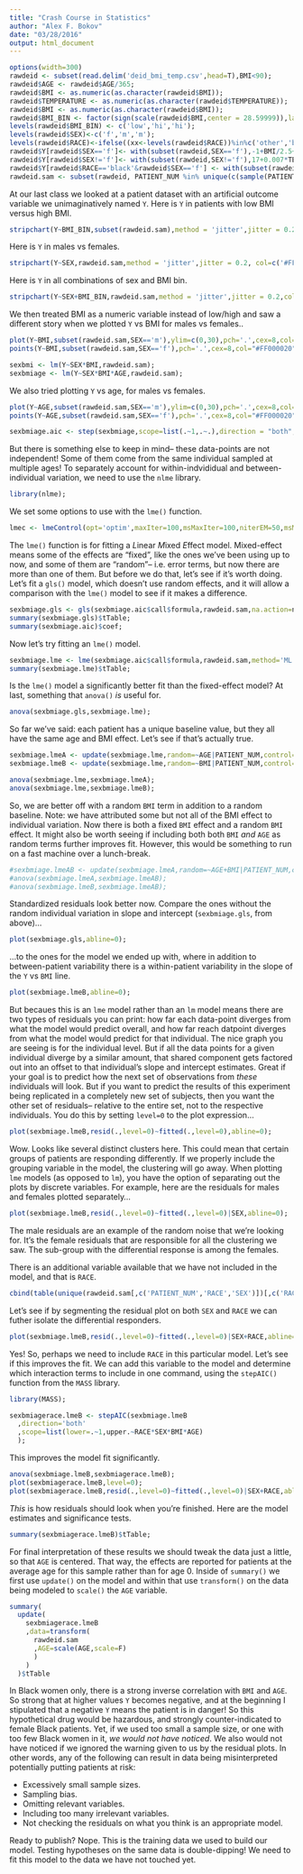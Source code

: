```yaml
---
title: "Crash Course in Statistics"
author: "Alex F. Bokov"
date: "03/28/2016"
output: html_document
---
```


```r
options(width=300)
rawdeid <- subset(read.delim('deid_bmi_temp.csv',head=T),BMI<90);
rawdeid$AGE <- rawdeid$AGE/365;
rawdeid$BMI <- as.numeric(as.character(rawdeid$BMI));
rawdeid$TEMPERATURE <- as.numeric(as.character(rawdeid$TEMPERATURE));
rawdeid$BMI <- as.numeric(as.character(rawdeid$BMI));
rawdeid$BMI_BIN <- factor(sign(scale(rawdeid$BMI,center = 28.59999)),labels=c('low','hi'));
levels(rawdeid$BMI_BIN) <- c('low','hi','hi');
levels(rawdeid$SEX)<-c('f','m','m');
levels(rawdeid$RACE)<-ifelse((xx<-levels(rawdeid$RACE))%in%c('other','black','white'),xx,'other')
rawdeid$Y[rawdeid$SEX=='f']<- with(subset(rawdeid,SEX=='f'),-1+BMI/2.5+0.01*TEMPERATURE+rnorm(length(SEX)));
rawdeid$Y[rawdeid$SEX!='f']<- with(subset(rawdeid,SEX!='f'),17+0.007*TEMPERATURE-.002*AGE^2+rnorm(length(SEX)));
rawdeid$Y[rawdeid$RACE=='black'&rawdeid$SEX=='f'] <- with(subset(rawdeid,RACE=='black'&SEX=='f'),Y+5-BMI/2-AGE^2*.001);
rawdeid.sam <- subset(rawdeid, PATIENT_NUM %in% unique(c(sample(PATIENT_NUM,200),sample(unique(PATIENT_NUM[SEX=='f'&RACE=='black']),30),sample(unique(PATIENT_NUM[SEX=='m'&RACE=='black']),30))));
```

At our last class we looked at a patient dataset with an artificial outcome variable we unimaginatively named `Y`. Here is `Y` in patients with low BMI versus high BMI.
```r
stripchart(Y~BMI_BIN,subset(rawdeid.sam),method = 'jitter',jitter = 0.2,col=c('#FF000010','#0000FF10'),vertical = T,pch='.',cex=8,main='Response Y vs BMI')
```

Here is `Y` in males vs females.
```r
stripchart(Y~SEX,rawdeid.sam,method = 'jitter',jitter = 0.2, col=c('#FF000010','#0000FF10'),vertical = T,pch='.',cex=8)
```

Here is `Y` in all combinations of sex and BMI bin.
```r
stripchart(Y~SEX+BMI_BIN,rawdeid.sam,method = 'jitter',jitter = 0.2,col=c('#FF000010','#0000FF10'),vertical = T,pch='.',cex=8)
```

We then treated BMI as a numeric variable instead of low/high and saw a different story when we plotted `Y` vs BMI for males vs females..
```r
plot(Y~BMI,subset(rawdeid.sam,SEX=='m'),ylim=c(0,30),pch='.',cex=8,col="#0000FF20");
points(Y~BMI,subset(rawdeid.sam,SEX=='f'),pch='.',cex=8,col="#FF000020");
```

```r
sexbmi <- lm(Y~SEX*BMI,rawdeid.sam);
sexbmiage <- lm(Y~SEX*BMI*AGE,rawdeid.sam);
```

We also tried plotting `Y` vs age, for males vs females.
```r
plot(Y~AGE,subset(rawdeid.sam,SEX=='m'),ylim=c(0,30),pch='.',cex=8,col="#0000FF20");
points(Y~AGE,subset(rawdeid.sam,SEX=='f'),pch='.',cex=8,col="#FF000020");
```

```r
sexbmiage.aic <- step(sexbmiage,scope=list(.~1,.~.),direction = "both",trace=0);
```

But there is something else to keep in mind-- these data-points are not independent! Some of them come from the same individual sampled at multiple ages! To separately account for within-indvididual and between-individual variation, we need to use the `nlme` library.
```r
library(nlme);
```

We set some options to use with the `lme()` function.
```r
lmec <- lmeControl(opt='optim',maxIter=100,msMaxIter=100,niterEM=50,msMaxEval=400,nlmStepMax=200);
```

The `lme()` function is for fitting a *L*inear *M*ixed *E*ffect model. Mixed-effect means some of the effects are "fixed", like the ones we've been using up to now, and some of them are "random"-- i.e. error terms, but now there are more than one of them. But before we do that, let's see if it's worth doing. Let's fit a `gls()` model, which doesn't use random effects, and it will allow a comparison with the `lme()` model to see if it makes a difference.
```r
sexbmiage.gls <- gls(sexbmiage.aic$call$formula,rawdeid.sam,na.action=na.omit,method='ML');
summary(sexbmiage.gls)$tTable;
summary(sexbmiage.aic)$coef;
```

Now let's try fitting an `lme()` model.
```r
sexbmiage.lme <- lme(sexbmiage.aic$call$formula,rawdeid.sam,method='ML',na.action=na.omit,random=~1|PATIENT_NUM);
summary(sexbmiage.lme)$tTable;
```

Is the `lme()` model a significantly better fit than the fixed-effect model? At last, something that `anova()` _is_ useful for.
```r
anova(sexbmiage.gls,sexbmiage.lme);
```

So far we've said: each patient has a unique baseline value, but they all have the same age and BMI effect. Let's see if that's actually true.
```r
sexbmiage.lmeA <- update(sexbmiage.lme,random=~AGE|PATIENT_NUM,control=lmec);
sexbmiage.lmeB <- update(sexbmiage.lme,random=~BMI|PATIENT_NUM,control=lmec);

anova(sexbmiage.lme,sexbmiage.lmeA);
anova(sexbmiage.lme,sexbmiage.lmeB);
```

So, we are better off with a random `BMI` term in addition to a random baseline. Note: we have attributed some but not all of the BMI effect to individual variation. Now there is both a fixed `BMI` effect and a random `BMI` effect. It might also be worth seeing if including both both `BMI` _and_ `AGE` as random terms further improves fit. However, this would be something to run on a fast machine over a lunch-break.
```r
#sexbmiage.lmeAB <- update(sexbmiage.lmeA,random=~AGE+BMI|PATIENT_NUM,control=lmec);
#anova(sexbmiage.lmeA,sexbmiage.lmeAB);
#anova(sexbmiage.lmeB,sexbmiage.lmeAB);
```

Standardized residuals look better now. Compare the ones without the random individual variation in slope and intercept (`sexbmiage.gls`, from above)...
```r
plot(sexbmiage.gls,abline=0);
```
...to the ones for the model we ended up with, where in addition to between-patient variability there is a within-patient variability in the slope of the `Y` vs `BMI` line.
```r
plot(sexbmiage.lmeB,abline=0);
```

But becaues this is an `lme` model rather than an `lm` model means there are two types of residuals you can print: how far each data-point diverges from what the model would predict overall, and how far reach datpoint diverges from what the model would predict for that individual. The nice graph you are seeing is for the individual level. But if all the data points for a given individual diverge by a similar amount, that shared component gets factored out into an offset to that individual's slope and intercept estimates. Great if your goal is to predict how the next set of observations from _these_ individuals will look. But if you want to predict the results of this experiment being replicated in a completely new set of subjects, then you want the other set of residuals-- relative to the entire set, not to the respective individuals. You do this by setting `level=0` to the plot expression...
```r
plot(sexbmiage.lmeB,resid(.,level=0)~fitted(.,level=0),abline=0);
```

Wow. Looks like several distinct clusters here. This could mean that certain groups of patients are responding differently. If we properly include the grouping variable in the model, the clustering will go away. When plotting `lme` models (as opposed to `lm`), you have the option of separating out the plots by discrete variables. For example, here are the residuals for males and females plotted separately...
```r
plot(sexbmiage.lmeB,resid(.,level=0)~fitted(.,level=0)|SEX,abline=0);
```

The male residuals are an example of the random noise that we're looking for. It's the female residuals that are responsible for all the clustering we saw. The sub-group with the differential response is among the females.

There is an additional variable available that we have not included in the model, and that is  `RACE`. 
```r
cbind(table(unique(rawdeid.sam[,c('PATIENT_NUM','RACE','SEX')])[,c('RACE','SEX')]));
```

Let's see if by segmenting the residual plot on both `SEX` and `RACE` we can futher isolate the differential responders.
```r
plot(sexbmiage.lmeB,resid(.,level=0)~fitted(.,level=0)|SEX+RACE,abline=0);
```

Yes! So, perhaps we need to include `RACE` in this particular model. Let's see if this improves the fit. We can add this variable to the model and determine which interaction terms to include in one command, using the `stepAIC()` function from the `MASS` library.
```r
library(MASS);

sexbmiagerace.lmeB <- stepAIC(sexbmiage.lmeB
  ,direction='both'
  ,scope=list(lower=.~1,upper.~RACE*SEX*BMI*AGE)
  );
```

This improves the model fit significantly.
```r
anova(sexbmiage.lmeB,sexbmiagerace.lmeB);
plot(sexbmiagerace.lmeB,level=0);
plot(sexbmiagerace.lmeB,resid(.,level=0)~fitted(.,level=0)|SEX+RACE,abline=0);
```

_This_ is how residuals should look when you're finished. Here are the model estimates and significance tests.
```r
summary(sexbmiagerace.lmeB)$tTable;
```

For final interpretation of these results we should tweak the data just a little, so that `AGE` is centered. That way, the effects are reported for patients at the average age for this sample rather than for age 0. Inside of `summary()` we first use `update()` on the model and within that use `transform()` on the data being modeled to `scale()` the `AGE` variable.
```r
summary(
  update(
    sexbmiagerace.lmeB
    ,data=transform(
      rawdeid.sam
      ,AGE=scale(AGE,scale=F)
      )
    )
  )$tTable
```

In Black women only, there is a strong inverse correlation with `BMI` and `AGE`. So strong that at higher values `Y` becomes negative, and at the beginning I stipulated that a negative `Y` means the patient is in danger! So this hypothetical drug would be hazardous, and strongly counter-indicated to female Black patients. Yet, if we used too small a sample size, or one with too few Black women in it, _we would not have noticed_. We also would not have noticed if we ignored the warning given to us by the residual plots. In other words, any of the following can result in data being misinterpreted potentially putting patients at risk:

* Excessively small sample sizes.
* Sampling bias.
* Omitting relevant variables.
* Including too many irrelevant variables.
* Not checking the residuals on what you think is an appropriate model.

Ready to publish? Nope. This is the training data we used to build our model. Testing hypotheses on the same data is double-dipping! We need to fit this model to the data we have not touched yet. 

